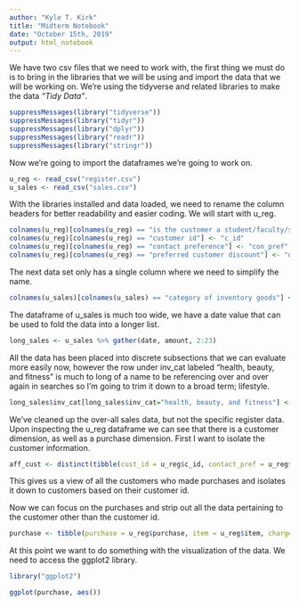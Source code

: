 ```yaml
---
author: "Kyle T. Kirk"
title: "Midterm Notebook"
date: "October 15th, 2019"
output: html_notebook
---
```


We have two csv files that we need to work with, the first thing we must do is to bring in the libraries that we will be using and import the data that we will be working on. We're using the tidyverse and related libraries to make the data *"Tidy Data"*.

```r
suppressMessages(library("tidyverse"))
suppressMessages(library("tidyr"))
suppressMessages(library("dplyr"))
suppressMessages(library("readr"))
suppressMessages(library("stringr"))
```

Now we're going to import the dataframes we're going to work on.

```r
u_reg <- read_csv("register.csv")
u_sales <- read_csv("sales.csv")
```

With the libraries installed and data loaded, we need to rename the column headers for better readability and easier coding. We will start with u_reg.

```r
colnames(u_reg)[colnames(u_reg) == "is the customer a student/faculty/staff (0) or unaffiliated (1)"] <- "aff"
colnames(u_reg)[colnames(u_reg) == "customer id"] <- "c_id"
colnames(u_reg)[colnames(u_reg) == "contact preference"] <- "con_pref"
colnames(u_reg)[colnames(u_reg) == "preferred customer discount"] <- "discount"
```

The next data set only has a single column where we need to simplify the name.

```r
colnames(u_sales)[colnames(u_sales) == "category of inventory goods"] <- "inv_cat"
```

The dataframe of u_sales is much too wide, we have a date value that can be used to fold the data into a longer list.

```r
long_sales <- u_sales %>% gather(date, amount, 2:23)
```

All the data has been placed into discrete subsections that we can evaluate more easily now, however the row under inv_cat labeled "health, beauty, and fitness" is much to long of a name to be referencing over and over again in searches so I'm going to trim it down to a broad term; lifestyle.

```r
long_sales$inv_cat[long_sales$inv_cat="health, beauty, and fitness"] <- "lifestyle"
```

We've cleaned up the over-all sales data, but not the specific register data. Upon inspecting the u_reg dataframe we can see that there is a customer dimension, as well as a purchase dimension. First I want to isolate the customer information. 

```r
aff_cust <- distinct(tibble(cust_id = u_reg$c_id, contact_pref = u_reg$con_pref, news_get = u_reg$newsletter))
```

This gives us a view of all the customers who made purchases and isolates it down to customers based on their customer id. 

Now we can focus on the purchases and strip out all the data pertaining to the customer other than the customer id.

```r
purchase <- tibble(purchase = u_reg$purchase, item = u_reg$item, charge = u_reg$charge, cost = u_reg$price, cust_id = u_reg$c_id, aff = u_reg$aff)
```

At this point we want to do something with the visualization of the data. We need to access the ggplot2 library.

```r
library("ggplot2")
```

```r
ggplot(purchase, aes())
```